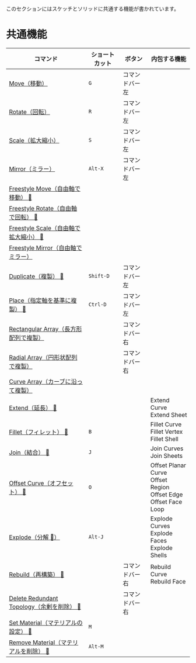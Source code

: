 
<Callout emoji="">
このセクションにはスケッチとソリッドに共通する機能が書かれています。
</Callout>

# 共通機能


| コマンド                                                                             | ショートカット | ボタン         | 内包する機能                                                                   |
| ------------------------------------------------------------------------------------ | -------------- | -------------- | ------------------------------------------------------------------------------ |
| [Move（移動）](common-edit/move)                                                     | `G`            | コマンドバー左 |                                                                                |
| [Rotate（回転）](common-edit/rotate)                                                 | `R`            | コマンドバー左 |                                                                                |
| [Scale（拡大縮小）](common-edit/scale)                                               | `S`            | コマンドバー左 |                                                                                |
| [Mirror（ミラー）](common-edit/mirror)                                               | `Alt-X`        | コマンドバー左 |                                                                                |
| [Freestyle Move（自由軸で移動） 🚧](common-edit/freestyle-move)                     |                |                |                                                                                |
| [Freestyle Rotate（自由軸で回転） 🚧](common-edit/freestyle-rotate)                 |                |                |                                                                                |
| [Freestyle Scale（自由軸で拡大縮小） 🚧](common-edit/freestyle-scale)               |                |                |                                                                                |
| [Freestyle Mirror（自由軸でミラー）](common-edit/freestyle-mirror)                   |                |                |                                                                                |
| [Duplicate（複製） 🚧](common-edit/duplicate)                                       | `Shift-D`      | コマンドバー左 |                                                                                |
| [Place（指定軸を基準に複製） 🚧](common-edit/place)                                 | `Ctrl-D`       | コマンドバー左 |                                                                                |
| [Rectangular Array（長方形配列で複製）](common-edit/rectangular-array)               |                | コマンドバー右 |                                                                                |
| [Radial Array（円形状配列で複製）](common-edit/radial-array)                         |                | コマンドバー右 |                                                                                |
| [Curve Array（カーブに沿って複製）](common-edit/curve-array)                         |                |                |                                                                                |
| [Extend（延長） 🚧](common-edit/extend)                                             |                |                | Extend Curve<br />Extend Sheet                                                 |
| [Fillet（フィレット） 🚧](common-edit/fillet)                                       | `B`            |                | Fillet Curve<br />Fillet Vertex<br />Fillet Shell                              |
| [Join（結合） 🚧](common-edit/join)                                                 | `J`            |                | Join Curves<br />Join Sheets                                                   |
| [Offset Curve（オフセット） 🚧](common-edit/offset-curve)                           | `O`            |                | Offset Planar Curve<br />Offset Region<br />Offset Edge <br />Offset Face Loop |
| [Explode（分解 🚧）](common-edit/explode)                                           | `Alt-J`        |                | Explode Curves<br />Explode Faces<br />Explode Shells                          |
| [Rebuild（再構築） 🚧](common-edit/rebuild)                                         |                | コマンドバー右 | Rebuild Curve<br />Rebuild Face                                                |
| [Delete Redundant Topology（余剰を削除） 🚧](common-edit/delete-redundant-topology) |                | コマンドバー右 |                                                                                |
| [Set Material（マテリアルの設定） 🚧](common-edit/set-material)                     | `M`            |                |                                                                                |
| [Remove Material（マテリアルを削除） 🚧](common-edit/remove-material)               | `Alt-M`        |                |                                                                                |
